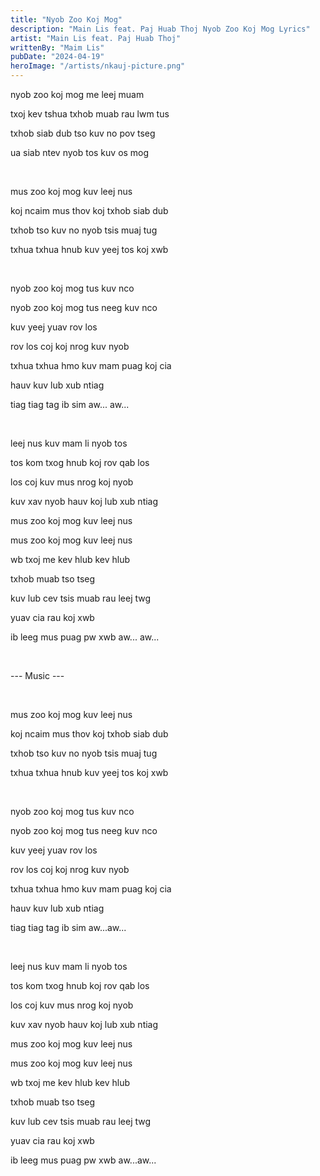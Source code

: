 ```yaml
---
title: "Nyob Zoo Koj Mog"
description: "Main Lis feat. Paj Huab Thoj Nyob Zoo Koj Mog Lyrics"
artist: "Main Lis feat. Paj Huab Thoj"
writtenBy: "Maim Lis"
pubDate: "2024-04-19"
heroImage: "/artists/nkauj-picture.png"
---
```


nyob zoo koj mog me leej muam

txoj kev tshua txhob muab rau lwm tus

txhob siab dub tso kuv no pov tseg

ua siab ntev nyob tos kuv os mog

<br />

mus zoo koj mog kuv leej nus

koj ncaim mus thov koj txhob siab dub

txhob tso kuv no nyob tsis muaj tug

txhua txhua hnub kuv yeej tos koj xwb

<br />

nyob zoo koj mog tus kuv nco

nyob zoo koj mog tus neeg kuv nco

kuv yeej yuav rov los

rov los coj koj nrog kuv nyob

txhua txhua hmo kuv mam puag koj cia

hauv kuv lub xub ntiag

tiag tiag tag ib sim aw... aw...

<br />

leej nus kuv mam li nyob tos

tos kom txog hnub koj rov qab los

los coj kuv mus nrog koj nyob

kuv xav nyob hauv koj lub xub ntiag

mus zoo koj mog kuv leej nus

mus zoo koj mog kuv leej nus

wb txoj me kev hlub kev hlub

txhob muab tso tseg

kuv lub cev tsis muab rau leej twg

yuav cia rau koj xwb

ib leeg mus puag pw xwb aw... aw...

<br />

--- Music ---

<br />

mus zoo koj mog kuv leej nus

koj ncaim mus thov koj txhob siab dub

txhob tso kuv no nyob tsis muaj tug

txhua txhua hnub kuv yeej tos koj xwb

<br />

nyob zoo koj mog tus kuv nco

nyob zoo koj mog tus neeg kuv nco

kuv yeej yuav rov los

rov los coj koj nrog kuv nyob

txhua txhua hmo kuv mam puag koj cia

hauv kuv lub xub ntiag

tiag tiag tag ib sim aw...aw...

<br />

leej nus kuv mam li nyob tos

tos kom txog hnub koj rov qab los

los coj kuv mus nrog koj nyob

kuv xav nyob hauv koj lub xub ntiag

mus zoo koj mog kuv leej nus

mus zoo koj mog kuv leej nus

wb txoj me kev hlub kev hlub

txhob muab tso tseg

kuv lub cev tsis muab rau leej twg

yuav cia rau koj xwb

ib leeg mus puag pw xwb aw...aw...
